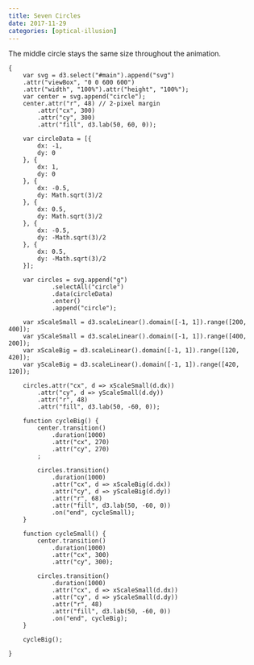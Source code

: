 ```yaml
---
title: Seven Circles
date: 2017-11-29
categories: [optical-illusion]
---
```


The middle circle stays the same size throughout the animation.

<div id="main"></div>

```ojs
{
    var svg = d3.select("#main").append("svg")
    .attr("viewBox", "0 0 600 600")
    .attr("width", "100%").attr("height", "100%");
    var center = svg.append("circle");
    center.attr("r", 48) // 2-pixel margin
        .attr("cx", 300)
        .attr("cy", 300)
        .attr("fill", d3.lab(50, 60, 0));

    var circleData = [{
        dx: -1,
        dy: 0
    }, {
        dx: 1,
        dy: 0
    }, {
        dx: -0.5,
        dy: Math.sqrt(3)/2
    }, {
        dx: 0.5,
        dy: Math.sqrt(3)/2
    }, {
        dx: -0.5,
        dy: -Math.sqrt(3)/2
    }, {
        dx: 0.5,
        dy: -Math.sqrt(3)/2
    }];

    var circles = svg.append("g")
            .selectAll("circle")
            .data(circleData)
            .enter()
            .append("circle");

    var xScaleSmall = d3.scaleLinear().domain([-1, 1]).range([200, 400]);
    var yScaleSmall = d3.scaleLinear().domain([-1, 1]).range([400, 200]);
    var xScaleBig = d3.scaleLinear().domain([-1, 1]).range([120, 420]);
    var yScaleBig = d3.scaleLinear().domain([-1, 1]).range([420, 120]);

    circles.attr("cx", d => xScaleSmall(d.dx))
        .attr("cy", d => yScaleSmall(d.dy))
        .attr("r", 48)
        .attr("fill", d3.lab(50, -60, 0));

    function cycleBig() {
        center.transition()
            .duration(1000)
            .attr("cx", 270)
            .attr("cy", 270)
        ;
        
        circles.transition()
            .duration(1000)
            .attr("cx", d => xScaleBig(d.dx))
            .attr("cy", d => yScaleBig(d.dy))
            .attr("r", 68)
            .attr("fill", d3.lab(50, -60, 0))
            .on("end", cycleSmall);
    }

    function cycleSmall() {
        center.transition()
            .duration(1000)
            .attr("cx", 300)
            .attr("cy", 300);

        circles.transition()
            .duration(1000)
            .attr("cx", d => xScaleSmall(d.dx))
            .attr("cy", d => yScaleSmall(d.dy))
            .attr("r", 48)
            .attr("fill", d3.lab(50, -60, 0))
            .on("end", cycleBig);
    }

    cycleBig();

}
```